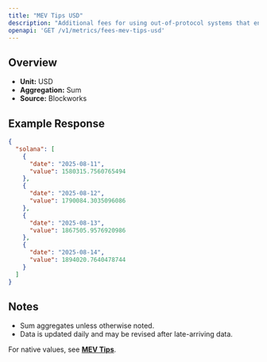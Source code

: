 ```yaml
---
title: "MEV Tips USD"
description: "Additional fees for using out-of-protocol systems that enables users to send transactions, or a bundle of transactions, to block builders or leaders for faster transaction execution, MEV capture, or MEV protection."
openapi: 'GET /v1/metrics/fees-mev-tips-usd'
---
```


## Overview

- **Unit:** USD
- **Aggregation:** Sum
- **Source:** Blockworks

## Example Response

```json
{
  "solana": [
    {
      "date": "2025-08-11",
      "value": 1580315.7560765494
    },
    {
      "date": "2025-08-12",
      "value": 1790084.3035096086
    },
    {
      "date": "2025-08-13",
      "value": 1867505.9576920986
    },
    {
      "date": "2025-08-14",
      "value": 1894020.7640478744
    }
  ]
}
```

## Notes
- Sum aggregates unless otherwise noted.
- Data is updated daily and may be revised after late-arriving data.


<Note>For native values, see **[MEV Tips](./fees-mev-tips)**.</Note>